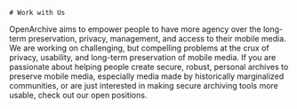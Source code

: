 

<HeaderSection>

    # Work with Us

</HeaderSection>
<JobsSection pages={props.pages}>
    OpenArchive aims to empower people to have more agency over the long-term preservation, privacy, management, and access to their mobile media. We are working on challenging, but compelling problems at the crux of privacy, usability, and long-term preservation of mobile media. If you are passionate about helping people create secure, robust, personal archives to preserve mobile media, especially media made by historically marginalized communities, or are just interested in making secure archiving tools more usable, check out our open positions.
</JobsSection>
<DiverseSection/>
